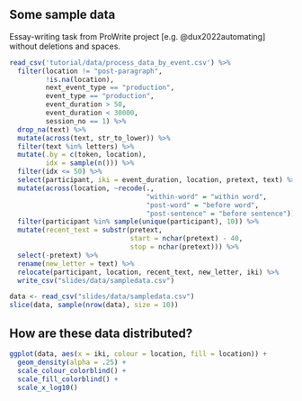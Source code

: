 

## Some sample data

Essay-writing task from ProWrite project [e.g. @dux2022automating] without deletions and spaces.

```r
read_csv('tutorial/data/process_data_by_event.csv') %>% 
  filter(location != "post-paragraph", 
         !is.na(location),
         next_event_type == "production",
         event_type == "production",
         event_duration > 50,
         event_duration < 30000,
         session_no == 1) %>%
  drop_na(text) %>%
  mutate(across(text, str_to_lower)) %>% 
  filter(text %in% letters) %>% 
  mutate(.by = c(token, location), 
         idx = sample(n())) %>% 
  filter(idx <= 50) %>% 
  select(participant, iki = event_duration, location, pretext, text) %>% 
  mutate(across(location, ~recode(., 
                                  "within-word" = "within word",
                                  "post-word" = "before word",
                                  "post-sentence" = "before sentence"))) %>% 
  filter(participant %in% sample(unique(participant), 10)) %>% 
  mutate(recent_text = substr(pretext, 
                              start = nchar(pretext) - 40,
                              stop = nchar(pretext))) %>% 
  select(-pretext) %>% 
  rename(new_letter = text) %>% 
  relocate(participant, location, recent_text, new_letter, iki) %>% 
  write_csv("slides/data/sampledata.csv")
```

```r
data <- read_csv("slides/data/sampledata.csv")
slice(data, sample(nrow(data), size = 10))
```


## How are these data distributed?

```r
ggplot(data, aes(x = iki, colour = location, fill = location)) +
  geom_density(alpha = .25) +
  scale_colour_colorblind() +
  scale_fill_colorblind() +
  scale_x_log10() 
```

